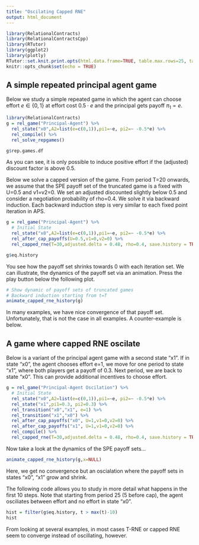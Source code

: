 ```yaml
---
title: "Oscilating Capped RNE"
output: html_document
---
```


```r
library(RelationalContracts)
library(RelationalContractsCpp)
library(RTutor)
library(ggplot2)
library(plotly)
RTutor::set.knit.print.opts(html.data.frame=TRUE, table.max.rows=25, table.max.cols=NULL, round.digits=4, signif.digits=4)
knitr::opts_chunk$set(echo = TRUE)

```

## A simple repeated principal agent game

Below we study a simple repeated game in which the agent can choose effort $e\in \{0,1\}$ at effort cost $0.5\cdot e$ and the principal gets payoff $\pi_1=e$. 

```r
library(RelationalContracts)
g = rel_game("Principal-Agent") %>%
  rel_state("x0",A2=list(e=c(0,1)),pi1=~e, pi2=~ -0.5*e) %>%
  rel_compile() %>%
  rel_solve_repgames()

g$rep.games.df
```

As you can see, it is only possible to induce positive effort if the (adjusted) discount factor is above 0.5.

Below we solve a capped version of the game. From period T=20 onwards, we assume that the SPE payoff set of the truncated game is a fixed with U=0.5 and v1=v2=0. We set an adjusted discounted slightly below 0.5 and consider a negotiation probability of rho=0.4.
We solve it via backward induction. Each backward induction step is very similar to each fixed point iteration in APS. 

```r
g = rel_game("Principal-Agent") %>%
  # Initial State
  rel_state("x0",A2=list(e=c(0,1)),pi1=~e, pi2=~ -0.5*e) %>%
  rel_after_cap_payoffs(U=0.5,v1=0,v2=0) %>%
  rel_capped_rne(T=30,adjusted.delta = 0.48, rho=0.4, save.history = TRUE)

g$eq.history
```

You see how the payoff set shrinks towards 0 with each iteration set. We can illustrate, the dynamics of the payoff set via an animation. Press the play button below the following plot.

```r
# Show dynamic of payoff sets of truncated games
# Backward induction starting from t=T
animate_capped_rne_history(g)
```

In many examples, we have nice convergence of that payoff set. Unfortunately, that is not the case in all examples. A counter-example is below.

## A game where capped RNE oscilate

Below is a variant of the principal agent game with a second state "x1". If in state "x0", the agent chooses effort e=1, we move for one period to state "x1", where both players get a payoff of 0.3. Next period, we are back to state "x0". This can provide additional incentives to choose effort.

```r
g = rel_game("Principal-Agent Oscilation") %>%
  # Initial State
  rel_state("x0",A2=list(e=c(0,1)),pi1=~e, pi2=~ -0.5*e) %>%
  rel_state("x1",pi1=0.3, pi2=0.3) %>%
  rel_transition("x0","x1", e=1) %>%
  rel_transition("x1","x0") %>%
  rel_after_cap_payoffs("x0", U=1,v1=0,v2=0) %>%
  rel_after_cap_payoffs("x1", U=1,v1=0,v2=0) %>%
  rel_compile() %>%
  rel_capped_rne(T=30,adjusted.delta = 0.48, rho=0.4, save.history = TRUE)

```

Now take a look at the dynamics of the SPE payoff sets...

```r
animate_capped_rne_history(g,x=NULL)
```

Here, we get no convergence but an oscialation where the payoff sets in states "x0", "x1" grow and shrink.

The following code allows you to study in more detail what happens in the first 10 steps. Note that starting from period 25 (5 before cap), the agent osciliates between effort and no effort in state "x0".
```r
hist = filter(g$eq.history, t > max(t)-10)
hist
```

From looking at several examples, in most cases T-RNE or capped RNE seem to converge instead of oscillating, however.
